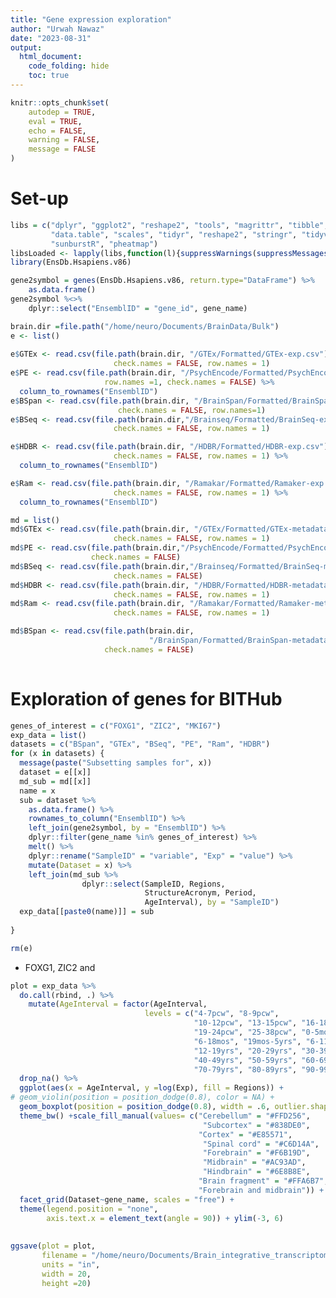```yaml
---
title: "Gene expression exploration"
author: "Urwah Nawaz"
date: "2023-08-31"
output: 
  html_document:
    code_folding: hide
    toc: true
---
```


```r
knitr::opts_chunk$set(
    autodep = TRUE,
    eval = TRUE,
	echo = FALSE,
	warning = FALSE,
	message = FALSE
)
```

# Set-up 

```r
libs = c("dplyr", "ggplot2", "reshape2", "tools", "magrittr", "tibble", "readxl", 
         "data.table", "scales", "tidyr", "reshape2", "stringr", "tidyverse", "readxl", "corrplot", "viridis", 
         "sunburstR", "pheatmap")
libsLoaded <- lapply(libs,function(l){suppressWarnings(suppressMessages(library(l, character.only = TRUE)))})
library(EnsDb.Hsapiens.v86)
```

```r
gene2symbol = genes(EnsDb.Hsapiens.v86, return.type="DataFrame") %>%
    as.data.frame()
gene2symbol %<>% 
    dplyr::select("EnsemblID" = "gene_id", gene_name)

```

```r
brain.dir =file.path("/home/neuro/Documents/BrainData/Bulk")
e <- list()
  
e$GTEx <- read.csv(file.path(brain.dir, "/GTEx/Formatted/GTEx-exp.csv"), 
                       check.names = FALSE, row.names = 1)
e$PE <- read.csv(file.path(brain.dir, "/PsychEncode/Formatted/PsychEncode-exp.csv"), 
                     row.names =1, check.names = FALSE) %>% 
  column_to_rownames("EnsemblID")
e$BSpan <- read.csv(file.path(brain.dir, "/BrainSpan/Formatted/BrainSpan-exp.csv"),
                        check.names = FALSE, row.names=1)
e$BSeq <- read.csv(file.path(brain.dir,"/Brainseq/Formatted/BrainSeq-exp.csv"), 
                       check.names = FALSE, row.names = 1)

e$HDBR <- read.csv(file.path(brain.dir, "/HDBR/Formatted/HDBR-exp.csv"), 
                       check.names = FALSE, row.names = 1) %>% 
  column_to_rownames("EnsemblID")

e$Ram <- read.csv(file.path(brain.dir, "/Ramakar/Formatted/Ramaker-exp.csv"), 
                       check.names = FALSE, row.names = 1) %>% 
  column_to_rownames("EnsemblID")
```

```r
md = list()
md$GTEx <- read.csv(file.path(brain.dir, "/GTEx/Formatted/GTEx-metadata.csv"), 
                       check.names = FALSE, row.names = 1)
md$PE <- read.csv(file.path(brain.dir,"/PsychEncode/Formatted/PsychEncode-metadata.csv"),
                  check.names = FALSE)
md$BSeq <- read.csv(file.path(brain.dir,"/Brainseq/Formatted/BrainSeq-metadata.csv"), 
                       check.names = FALSE)
md$HDBR <- read.csv(file.path(brain.dir, "/HDBR/Formatted/HDBR-metadata.csv"), 
                       check.names = FALSE, row.names = 1) 
md$Ram <- read.csv(file.path(brain.dir, "/Ramakar/Formatted/Ramaker-metadata.csv"),
                       check.names = FALSE, row.names = 1)

md$BSpan <- read.csv(file.path(brain.dir,
                               "/BrainSpan/Formatted/BrainSpan-metadata.csv"),
                     check.names = FALSE)
  


```

# Exploration of genes for BITHub 

```r
genes_of_interest = c("FOXG1", "ZIC2", "MKI67")
exp_data = list()
datasets = c("BSpan", "GTEx", "BSeq", "PE", "Ram", "HDBR")
for (x in datasets) {
  message(paste("Subsetting samples for", x))
  dataset = e[[x]]
  md_sub = md[[x]]
  name = x
  sub = dataset %>% 
    as.data.frame() %>%
    rownames_to_column("EnsemblID") %>%
    left_join(gene2symbol, by = "EnsemblID") %>% 
    dplyr::filter(gene_name %in% genes_of_interest) %>% 
    melt() %>%
    dplyr::rename("SampleID" = "variable", "Exp" = "value") %>% 
    mutate(Dataset = x) %>% 
    left_join(md_sub %>% 
                dplyr::select(SampleID, Regions,
                              StructureAcronym, Period, 
                              AgeInterval), by = "SampleID")
  exp_data[[paste0(name)]] = sub 
  
}

```

```r
rm(e)
```

- FOXG1, ZIC2 and 


```r
plot = exp_data %>% 
  do.call(rbind, .) %>% 
    mutate(AgeInterval = factor(AgeInterval, 
                              levels = c("4-7pcw", "8-9pcw",
                                         "10-12pcw", "13-15pcw", "16-18pcw",
                                         "19-24pcw", "25-38pcw", "0-5mos",
                                         "6-18mos", "19mos-5yrs", "6-11yrs",
                                         "12-19yrs", "20-29yrs", "30-39yrs",
                                         "40-49yrs", "50-59yrs", "60-69yrs",
                                         "70-79yrs", "80-89yrs", "90-99yrs"))) %>% 
  drop_na() %>%
  ggplot(aes(x = AgeInterval, y =log(Exp), fill = Regions)) +
# geom_violin(position = position_dodge(0.8), color = NA) +
  geom_boxplot(position = position_dodge(0.8), width = .6, outlier.shape = NA, linewidth = 0.05) + 
  theme_bw() +scale_fill_manual(values= c("Cerebellum" = "#FFD256",
                                           "Subcortex" = "#838DE0",                 
                                          "Cortex" = "#E85571", 
                                           "Spinal cord" = "#C6D14A", 
                                           "Forebrain" = "#F6B19D",
                                           "Midbrain" = "#AC93AD", 
                                           "Hindbrain" = "#6E8B8E",
                                          "Brain fragment" = "#FFA6B7", 
                                          "Forebrain and midbrain")) +
  facet_grid(Dataset~gene_name, scales = "free") + 
  theme(legend.position = "none", 
        axis.text.x = element_text(angle = 90)) + ylim(-3, 6)
  
  
ggsave(plot = plot, 
       filename = "/home/neuro/Documents/Brain_integrative_transcriptome/Results/Thesis_plots/example1.svg", 
       units = "in", 
       width = 20, 
       height =20)
```


<!-- # ```{r fig.width = 10} -->
<!-- # e$Raw$BSpan %>% -->
<!-- #   as.data.frame() %>% -->
<!-- #   rownames_to_column("EnsemblID") %>% -->
<!-- #     left_join(gene2symbol, by = "EnsemblID") %>%  -->
<!-- #     dplyr::filter(gene_name == "FOXG1") %>%  -->
<!-- #     dplyr::select(-gene_name) %>%  -->
<!-- #     column_to_rownames("EnsemblID") %>%  -->
<!-- #     melt() %>%  -->
<!-- #     dplyr::rename("SampleID" = "variable", "Exp" = "value") %>% -->
<!-- #   mutate(Dataset = "BrainSpan") %>%  -->
<!-- #   left_join(md$BSpan %>%  -->
<!-- #               dplyr::select(SampleID, Regions, -->
<!-- #                             StructureAcronym, Period,  -->
<!-- #                             AgeInterval), by = "SampleID") %>% -->
<!-- #   rbind(e$Raw$GTEx %>%  -->
<!-- #           rownames_to_column("EnsemblID") %>% -->
<!-- #       left_join(gene2symbol, by = "EnsemblID") %>%  -->
<!-- #       dplyr::filter(gene_name == "FOXG1") %>%  -->
<!-- #       dplyr::select(-gene_name) %>%  -->
<!-- #       column_to_rownames("EnsemblID") %>%  -->
<!-- #       melt() %>%  -->
<!-- #       dplyr::rename("SampleID" = "variable", "Exp" = "value") %>% -->
<!-- #       mutate(Dataset = "GTEx") %>% -->
<!-- #       left_join(md$GTEx %>%  -->
<!-- #               dplyr::select(SampleID, Regions, -->
<!-- #                             StructureAcronym, Period,  -->
<!-- #                             AgeInterval), by = "SampleID")) %>% -->
<!-- #   mutate(AgeInterval = factor(AgeInterval,  -->
<!-- #                               levels = c("4-7pcw", "8-9pcw", -->
<!-- #                                          "10-12pcw", "13-15pcw", "16-18pcw", -->
<!-- #                                          "19-24pcw", "25-38pcw", "0-5mos", -->
<!-- #                                          "6-18mos", "19mos-5yrs", "6-11yrs", -->
<!-- #                                          "12-19yrs", "20-29yrs", "30-39yrs", -->
<!-- #                                          "40-49yrs", "50-59yrs", "60-69yrs", -->
<!-- #                                          "70-79yrs", "80-89yrs", "90-99yrs"))) %>% -->
<!-- #     ggplot(aes(x = AgeInterval, y =log(Exp), fill = Regions)) + geom_boxplot() +   -->
<!-- #   theme_bw() + scale_fill_manual(values= c("Cerebellum" = "#FFD256", -->
<!-- #                                            "Subcortex" = "#838DE0", -->
<!-- #                                            "Cortex" = "#E85571")) + -->
<!-- #   facet_wrap(~Dataset, scales = "free", nrow = 2) + ylim(-6,6) -->
<!-- #   theme(legend.position = "none") -->
<!-- #      -->
<!-- #  -->
<!-- # ``` -->

<!-- # ```{r} -->
<!-- # e$Raw$BSpan %>% -->
<!-- #   as.data.frame() %>% -->
<!-- #   rownames_to_column("EnsemblID") %>% -->
<!-- #     left_join(gene2symbol, by = "EnsemblID") %>%  -->
<!-- #     dplyr::filter(gene_name == "ZIC2") %>%  -->
<!-- #     dplyr::select(-gene_name) %>%  -->
<!-- #     column_to_rownames("EnsemblID") %>%  -->
<!-- #     melt() %>%  -->
<!-- #     dplyr::rename("SampleID" = "variable", "Exp" = "value") %>% -->
<!-- #   mutate(Dataset = "BrainSpan") %>%  -->
<!-- #   left_join(md$BSpan %>%  -->
<!-- #               dplyr::select(SampleID, Regions, -->
<!-- #                             StructureAcronym, Period,  -->
<!-- #                             AgeInterval), by = "SampleID") %>% -->
<!-- #   rbind(e$Raw$GTEx %>%  -->
<!-- #           rownames_to_column("EnsemblID") %>% -->
<!-- #       left_join(gene2symbol, by = "EnsemblID") %>%  -->
<!-- #       dplyr::filter(gene_name == "ZIC2") %>%  -->
<!-- #       dplyr::select(-gene_name) %>%  -->
<!-- #       column_to_rownames("EnsemblID") %>%  -->
<!-- #       melt() %>%  -->
<!-- #       dplyr::rename("SampleID" = "variable", "Exp" = "value") %>% -->
<!-- #       mutate(Dataset = "GTEx") %>% -->
<!-- #       left_join(md$GTEx %>%  -->
<!-- #               dplyr::select(SampleID, Regions, -->
<!-- #                             StructureAcronym, Period,  -->
<!-- #                             AgeInterval), by = "SampleID")) %>% -->
<!-- #   mutate(AgeInterval = factor(AgeInterval,  -->
<!-- #                               levels = c("4-7pcw", "8-9pcw", -->
<!-- #                                          "10-12pcw", "13-15pcw", "16-18pcw", -->
<!-- #                                          "19-24pcw", "25-38pcw", "0-5mos", -->
<!-- #                                          "6-18mos", "19mos-5yrs", "6-11yrs", -->
<!-- #                                          "12-19yrs", "20-29yrs", "30-39yrs", -->
<!-- #                                          "40-49yrs", "50-59yrs", "60-69yrs", -->
<!-- #                                          "70-79yrs", "80-89yrs", "90-99yrs"))) %>% -->
<!-- #     ggplot(aes(x = AgeInterval, y =log(Exp), fill = Regions)) + geom_boxplot() +   -->
<!-- #   theme_bw() + scale_fill_manual(values= c("Cerebellum" = "#FFD256", -->
<!-- #                                            "Subcortex" = "#838DE0", -->
<!-- #                                            "Cortex" = "#E85571")) + -->
<!-- #   facet_wrap(~Dataset, scales = "free", nrow = 2) + ylim(-6,6) -->
<!-- #   theme(legend.position = "none") -->
<!-- #      -->
<!-- # ``` -->
<!-- #  -->
<!-- # ```{r} -->
<!-- #  -->
<!-- #  -->
<!-- # exp_data = list() -->
<!-- # dataset = c("BSpan", "GTEx", "BSeq", "PE", "Ram", "HDBR") -->
<!-- # for (x in dataset) { -->
<!-- #   message(paste("Subsetting samples for", x)) -->
<!-- #   dataset = e[[x]] -->
<!-- #   dataset %<>%  -->
<!-- #     as.data.frame() %>% -->
<!-- #   rownames_to_column("EnsemblID") %>% -->
<!-- #     left_join(gene2symbol, by = "EnsemblID") %>%  -->
<!-- #     dplyr::rename("SampleID" = "variable", "Exp" = "value") %>%  -->
<!-- #     mutate(Dataset = x) %>%  -->
<!-- #     left_join(md[[x]] %>%  -->
<!-- #                    dplyr::select(SampleID, Regions, -->
<!-- #                             StructureAcronym, Period,  -->
<!-- #                             AgeInterval), by = "SampleID") -->
<!-- #   exp_data[paste(x)] = dataset -->
<!-- #    -->
<!-- # } -->
<!-- # ``` -->
<!-- #  -->
<!-- # ```{r} -->
<!-- #  -->
<!-- # e$Raw$BSpan %>% -->
<!-- #   as.data.frame() %>% -->
<!-- #   rownames_to_column("EnsemblID") %>% -->
<!-- #     left_join(gene2symbol, by = "EnsemblID") %>%  -->
<!-- #     dplyr::filter(gene_name == "DLX1") %>%  -->
<!-- #     dplyr::select(-gene_name) %>%  -->
<!-- #     column_to_rownames("EnsemblID") %>%  -->
<!-- #     melt() %>%  -->
<!-- #     dplyr::rename("SampleID" = "variable", "Exp" = "value") %>% -->
<!-- #   mutate(Dataset = "BrainSpan") %>%  -->
<!-- #   left_join(md$BSpan %>%  -->
<!-- #               dplyr::select(SampleID, Regions, -->
<!-- #                             StructureAcronym, Period,  -->
<!-- #                             AgeInterval), by = "SampleID") %>% -->
<!-- #   rbind(e$Raw$GTEx %>%  -->
<!-- #           rownames_to_column("EnsemblID") %>% -->
<!-- #       left_join(gene2symbol, by = "EnsemblID") %>%  -->
<!-- #       dplyr::filter(gene_name == "DLX1") %>%  -->
<!-- #       dplyr::select(-gene_name) %>%  -->
<!-- #       column_to_rownames("EnsemblID") %>%  -->
<!-- #       melt() %>%  -->
<!-- #       dplyr::rename("SampleID" = "variable", "Exp" = "value") %>% -->
<!-- #       mutate(Dataset = "GTEx") %>% -->
<!-- #       left_join(md$GTEx %>%  -->
<!-- #               dplyr::select(SampleID, Regions, -->
<!-- #                             StructureAcronym, Period,  -->
<!-- #                             AgeInterval), by = "SampleID")) %>% -->
<!-- #   mutate(AgeInterval = factor(AgeInterval,  -->
<!-- #                               levels = c("4-7pcw", "8-9pcw", -->
<!-- #                                          "10-12pcw", "13-15pcw", "16-18pcw", -->
<!-- #                                          "19-24pcw", "25-38pcw", "0-5mos", -->
<!-- #                                          "6-18mos", "19mos-5yrs", "6-11yrs", -->
<!-- #                                          "12-19yrs", "20-29yrs", "30-39yrs", -->
<!-- #                                          "40-49yrs", "50-59yrs", "60-69yrs", -->
<!-- #                                          "70-79yrs", "80-89yrs", "90-99yrs"))) %>% -->
<!-- #     ggplot(aes(x = AgeInterval, y = Exp, fill = Regions)) + geom_boxplot() +   -->
<!-- #   theme_bw() + scale_fill_manual(values= c("Cerebellum" = "#FFD256", -->
<!-- #                                            "Subcortex" = "#838DE0", -->
<!-- #                                            "Cortex" = "#E85571")) + -->
<!-- #   facet_wrap(~Dataset, scales = "free", nrow = 2) + ylim(-6,6) -->
<!-- #   theme(legend.position = "none") -->
<!-- #  -->
<!-- #    -->
<!-- #   md$BSpan[256,] -->
<!-- # ``` -->

